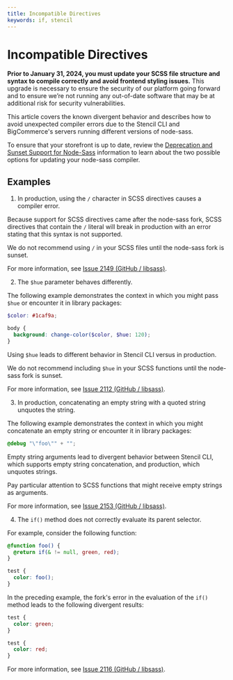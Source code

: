 ```yaml
---
title: Incompatible Directives
keywords: if, stencil
---
```


# Incompatible Directives

**Prior to January 31, 2024, you must update your SCSS file structure and syntax to compile correctly and avoid frontend styling issues.** This upgrade is necessary to ensure the security of our platform going forward and to ensure we’re not running any out-of-date software that may be at additional risk for security vulnerabilities.

This article covers the known divergent behavior and describes how to avoid unexpected compiler errors due to the Stencil CLI and BigCommerce's servers running different versions of node-sass.

To ensure that your storefront is up to date, review the [Deprecation and Sunset Support for Node-Sass](/docs/storefront/stencil/cli/node-sass) information to learn about the two possible options for updating your node-sass compiler.

## Examples

1. In production, using the `/` character in SCSS directives causes a compiler error.

Because support for SCSS directives came after the node-sass fork, SCSS directives that contain the `/` literal will break in production with an error stating that this syntax is not supported.

We do not recommend using `/` in your SCSS files until the node-sass fork is sunset.

For more information, see [Issue 2149 (GitHub / libsass)](https://github.com/sass/libsass/issues/2149).

2. The `$hue` parameter behaves differently. 

The following example demonstrates the context in which you might pass `$hue` or encounter it in library packages:

```scss filename="Example: $hue parameter" showLineNumbers copy
$color: #1caf9a;

body {
  background: change-color($color, $hue: 120);
}
```

Using `$hue` leads to different behavior in Stencil CLI versus in production. 

We do not recommend including `$hue` in your SCSS functions until the node-sass fork is sunset.

For more information, see [Issue 2112 (GitHub / libsass)](https://github.com/sass/libsass/issues/2112).


3. In production, concatenating an empty string with a quoted string unquotes the string.

The following example demonstrates the context in which you might concatenate an empty string or encounter it in library packages:

```scss filename="Example: Empty string concatenation" showLineNumbers copy
@debug "\"foo\"" + "";
```

Empty string arguments lead to divergent behavior between Stencil CLI, which supports empty string concatenation, and production, which unquotes strings. 

Pay particular attention to SCSS functions that might receive empty strings as arguments.

For more information, see [Issue 2153 (GitHub / libsass)](https://github.com/sass/libsass/issues/2153).

4. The `if()` method does not correctly evaluate its parent selector.

For example, consider the following function:

```scss filename="Example: Function that uses if()" showLineNumbers copy
@function foo() {
  @return if(& != null, green, red);
}

test {
  color: foo();
}
```
In the preceding example, the fork's error in the evaluation of the `if()` method leads to the following divergent results:

```css filename="Stencil CLI output" showLineNumbers copy
test {
  color: green;
}
```

```css filename="Production output" showLineNumbers copy
test {
  color: red;
}
```

For more information, see [Issue 2116 (GitHub / libsass)](https://github.com/sass/libsass/issues/2116).
